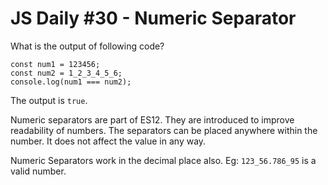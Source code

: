 
<Layout>
<SEO title="JS Daily #30 - Numeric Separator" />
<JSLayout>

# JS Daily #30 - Numeric Separator

What is the output of following code?

```javascript{numberLines: true}
const num1 = 123456;
const num2 = 1_2_3_4_5_6;
console.log(num1 === num2);
```

<Divider />

The output is `true`.

Numeric separators are part of ES12. They are introduced to improve readability of numbers. The separators can be placed anywhere within the number. It does not affect the value in any way.

Numeric Separators work in the decimal place also. Eg: `123_56.786_95` is a valid number.


</JSLayout>
</Layout>
